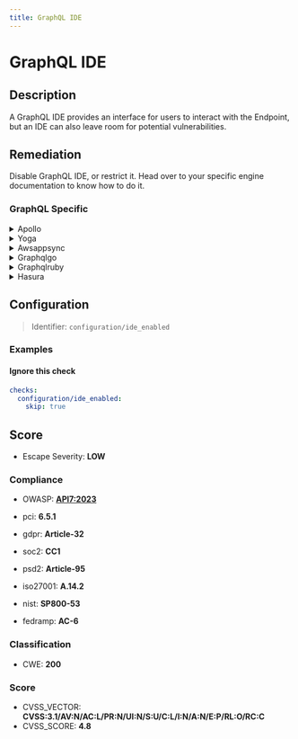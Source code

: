 ```yaml
---
title: GraphQL IDE
---
```


# GraphQL IDE

## Description

A GraphQL IDE provides an interface for users to interact with the Endpoint, but an IDE can also leave room for potential vulnerabilities.


## Remediation

Disable GraphQL IDE, or restrict it.
Head over to your specific engine documentation to know how to do it.



### GraphQL Specific

<details>
    <summary>Apollo</summary>

Ensure that the Apollo Server is configured with appropriate security settings, such as depth limiting and complexity analysis, to prevent malicious queries from overloading the server. Regularly update the Apollo framework to incorporate the latest security patches and features.

</details>

<details>
    <summary>Yoga</summary>

To mitigate potential security risks in the Yoga framework engine when using GraphQL IDE, ensure that all queries are validated against a schema that defines allowed operations. Implement proper authentication and authorization checks to control access to sensitive data. Regularly update the Yoga framework to incorporate the latest security patches and features.

</details>

<details>
    <summary>Awsappsync</summary>

To mitigate the risk of injection attacks in AWS AppSync, ensure that all GraphQL queries are parameterized. Avoid using string interpolation or concatenation to insert variables directly into queries. Instead, use GraphQL's built-in support for variables. This approach allows the AppSync framework to safely parse and validate the input before executing the query, reducing the attack surface for malicious actors.

</details>

<details>
    <summary>Graphqlgo</summary>

To mitigate the risk of injection attacks in a GraphQL Go framework engine, ensure that all user-supplied inputs are properly validated and sanitized. Use prepared statements with variable binding for all database queries to prevent injection vulnerabilities. Additionally, implement proper error handling to avoid exposing sensitive information through error messages. Regularly review and update dependencies to patch any known vulnerabilities in the framework or associated libraries.

</details>

<details>
    <summary>Graphqlruby</summary>

To mitigate potential vulnerabilities in the GraphQL Ruby framework, ensure that all queries are properly sanitized and use parameterized queries to prevent injection attacks. Additionally, implement strict type checking and input validation to avoid malicious data from being processed. Regularly update the framework to the latest version to benefit from security patches and improvements.

</details>

<details>
    <summary>Hasura</summary>

To mitigate the risk of injection attacks in Hasura, ensure that all GraphQL queries are constructed using parameterized statements. This approach prevents attackers from manipulating the query by injecting malicious code. Additionally, apply strict access controls and validate all inputs to further enhance the security of your Hasura GraphQL engine.

</details>

## Configuration

> Identifier: `configuration/ide_enabled`



### Examples



#### Ignore this check

```yaml
checks:
  configuration/ide_enabled:
    skip: true
```




## Score

- Escape Severity: **<span className="low-severity">LOW</span>**

### Compliance

- OWASP: **[API7:2023](https://github.com/OWASP/API-Security/blob/master/editions/2023/en/0xa7-server-side-request-forgery.md)**

- pci: **6.5.1**
- gdpr: **Article-32**
- soc2: **CC1**
- psd2: **Article-95**
- iso27001: **A.14.2**
- nist: **SP800-53**
- fedramp: **AC-6**

### Classification

- CWE: **200**




### Score

- CVSS_VECTOR: **CVSS:3.1/AV:N/AC:L/PR:N/UI:N/S:U/C:L/I:N/A:N/E:P/RL:O/RC:C**
- CVSS_SCORE: **4.8**

